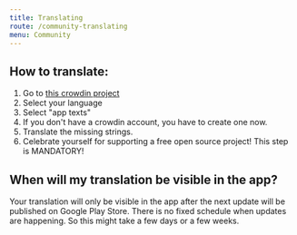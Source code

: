```yaml
---
title: Translating
route: /community-translating
menu: Community
---
```


## How to translate:

1. Go to [this crowdin project][crowdin]
2. Select your language
3. Select "app texts"
4. If you don't have a crowdin account, you have to create one now.
5. Translate the missing strings.
6. Celebrate yourself for supporting a free open source project! This step is MANDATORY!

## When will my translation be visible in the app?

Your translation will only be visible in the app after the next update will be published on Google Play Store. There is no fixed schedule when updates are happening.
So this might take a few days or a few weeks.

[crowdin]: https://crowdin.com/project/zap-android
